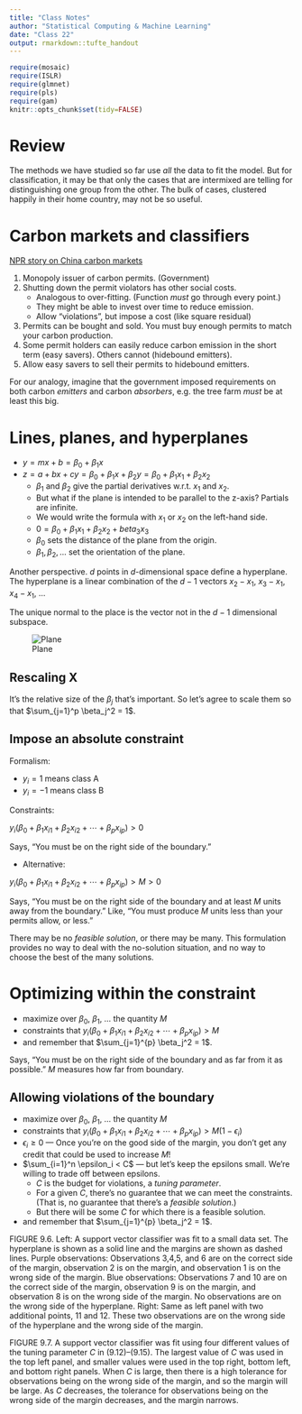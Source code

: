 ```yaml
---
title: "Class Notes"
author: "Statistical Computing & Machine Learning"
date: "Class 22"
output: rmarkdown::tufte_handout
---
```


```r
require(mosaic)
require(ISLR)
require(glmnet)
require(pls)
require(gam)
knitr::opts_chunk$set(tidy=FALSE)
```

# Review

The methods we have studied so far use *all* the data to fit the model.  But for classification, it may be that only the cases that are intermixed are telling for distinguishing one group from the other.  The bulk of cases, clustered happily in their home country, may not be so useful.

# Carbon markets and classifiers

[NPR story on China carbon markets](http://www.npr.org/sections/parallels/2015/11/24/457203851/china-plans-to-create-a-nationwide-carbon-market-by-2017)

1. Monopoly issuer of carbon permits. (Government)
2. Shutting down the permit violators has other social costs. 
    - Analogous to over-fitting. (Function *must* go through every point.)
    - They might be able to invest over time to reduce emission.
    - Allow "violations", but impose a cost (like square residual)
2. Permits can be bought and sold. You must buy enough permits to match your carbon production.
3. Some permit holders can easily reduce carbon emission in the short term (easy savers).  Others cannot (hidebound emitters).
5. Allow easy savers to sell their permits to hidebound emitters.


For our analogy, imagine that the government imposed requirements on both carbon *emitters* and carbon *absorbers*, e.g. the tree farm *must* be at least this big.



# Lines, planes, and hyperplanes

* $y = m x + b = \beta_0 + \beta_1 x$
* $z = a + b x + c y = \beta_0 + \beta_1 x + \beta_2 y = \beta_0 + \beta_1 x_1 + \beta_2 x_2$
    - $\beta_1$ and $\beta_2$ give the partial derivatives w.r.t. $x_1$ and $x_2$.
    - But what if the plane is intended to be parallel to the z-axis? Partials are infinite.
    - We would write the formula with $x_1$ or $x_2$ on the left-hand side.
    - $0 = \beta_0 + \beta_1 x_1 + \beta_2 x_2 + beta_3 x_3$
    - $\beta_0$ sets the distance of the plane from the origin.
    - $\beta_1, \beta_2, ...$ set the orientation of the plane.

Another perspective. $d$ points in $d$-dimensional space define a hyperplane.  The hyperplane is a linear combination of the $d-1$ vectors $x_2 - x_1$, $x_3 - x_1$, $x_4 - x_1$, ...

The unique normal to the place is the vector not in the $d-1$ dimensional subspace.

![Plane](http://mathworld.wolfram.com/images/eps-gif/Plane_1001.gif)



## Rescaling X

It's the relative size of the $\beta_j$ that's important.  So let's agree to scale them so that $\sum_{j=1}^p \beta_j^2 = 1$.



## Impose an absolute constraint

Formalism:

* $y_i = 1$ means class A
* $y_i = -1$ means class B

Constraints:

$y_i ( \beta_0 + \beta_1 x_{i1} + \beta_2 x_{i2} + \cdots + \beta_p x_{ip}) > 0$

\medskip

Says, "You must be on the right side of the boundary."

* Alternative:

$y_i ( \beta_0 + \beta_1 x_{i1} + \beta_2 x_{i2} + \cdots + \beta_p x_{ip}) > M > 0$

\medskip

Says, "You must be on the right side of the boundary and at least $M$ units away from the boundary." Like, "You must produce $M$ units less than your permits allow, or less."

\includegraphics[width=\textwidth]{../ISL-Book-Figures/Chapter9/{9.2}.pdf}
\marginnote[-2cm]{Figure 9.2 from ISL}

There may be no *feasible solution*, or there may be many.  This formulation provides no way to deal with the no-solution situation, and no way to choose the best of the many solutions.

\includegraphics[width=\textwidth]{../ISL-Book-Figures/Chapter9/{9.3}.pdf}
\marginnote[-2cm]{Figure 9.3 from ISL}

# Optimizing within the constraint

* maximize over $\beta_0$, $\beta_1$, ... the quantity $M$
* constraints that $y_i ( \beta_0 + \beta_1 x_{i1} + \beta_2 x_{i2} + \cdots + \beta_p x_{ip}) > M$
* and remember that $\sum_{j=1}^{p} \beta_j^2 = 1$.

Says, "You must be on the right side of the boundary and as far from it as possible." $M$ measures how far from boundary.





\includegraphics[width=\textwidth]{../ISL-Book-Figures/Chapter9/{9.5}.pdf}
\marginnote[-2cm]{Figure 9.5 from ISL}

## Allowing violations of the boundary

* maximize over $\beta_0$, $\beta_1$, ... the quantity $M$
* constraints that $y_i ( \beta_0 + \beta_1 x_{i1} + \beta_2 x_{i2} + \cdots + \beta_p x_{ip}) > M (1 - \epsilon_i)$
* $\epsilon_i \geq 0$ --- Once you're on the good side of the margin, you don't get any credit that could be used to increase $M$!
* $\sum_{i=1}^n \epsilon_i < C$ --- but let's keep the epsilons small.  We're willing to trade off between epsilons.  
    - $C$ is the budget for violations, a *tuning parameter*.
    - For a given $C$, there's no guarantee that we can meet the constraints. (That is, no guarantee that there's a *feasible solution*.)
    - But there will be some $C$ for which there is a feasible solution.

* and remember that $\sum_{j=1}^{p} \beta_j^2 = 1$.


\includegraphics[width=\textwidth]{../ISL-Book-Figures/Chapter9/{9.6}.pdf}
\marginnote[-2cm]{Figure 9.6 from ISL}

FIGURE 9.6. Left: A support vector classifier was fit to a small data set. The hyperplane is shown as a solid line and the margins are shown as dashed lines. Purple observations: Observations 3,4,5, and 6 are on the correct side of the margin, observation 2 is on the margin, and observation 1 is on the wrong side of the margin. Blue observations: Observations 7 and 10 are on the correct side of the margin, observation 9 is on the margin, and observation 8 is on the wrong side of the margin. No observations are on the wrong side of the hyperplane. Right: Same as left panel with two additional points, 11 and 12. These two observations are on the wrong side of the hyperplane and the wrong side of the margin.


\includegraphics[width=\textwidth]{../ISL-Book-Figures/Chapter9/{9.7}.pdf}
\marginnote[-2cm]{Figure 9.7 from ISL}

FIGURE 9.7. A support vector classifier was fit using four different values of the tuning parameter $C$ in (9.12)–(9.15). The largest value of $C$ was used in the top left panel, and smaller values were used in the top right, bottom left, and bottom right panels. When $C$ is large, then there is a high tolerance for observations being on the wrong side of the margin, and so the margin will be large. As $C$ decreases, the tolerance for observations being on the wrong side of the margin decreases, and the margin narrows.
